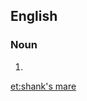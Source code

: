 {{also|shanks' mare}}
==English==

===Noun===
{{head|en|noun}}

# {{alternative spelling of|shanks' mare|lang=en}}

[[et:shank's mare]]
